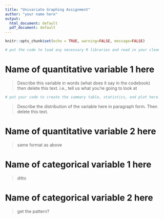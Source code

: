 ```yaml
---
title: "Univariate Graphing Assignment"
author: "your name here"
output:
  html_document: default
  pdf_document: default
---
```


```r
knitr::opts_chunk$set(echo = TRUE, warning=FALSE, message=FALSE)
```

```r
# put the code to load any necessary R libraries and read in your cleaned data here. Delete this text afterward.
```

# Name of quantitative variable 1 here
> Describe this variable in words (what does it say in the codebook) then delete this text. i.e., tell us what you're going to look at

```r
# put your code to create the summary table, statistics, and plot here. 
```


> Describe the distribution of the variable here in paragraph form. Then delete this text. 


# Name of quantitative variable 2 here
> same format as above


# Name of categorical variable 1 here
> ditto

# Name of categorical variable 2 here
> get the pattern? 
